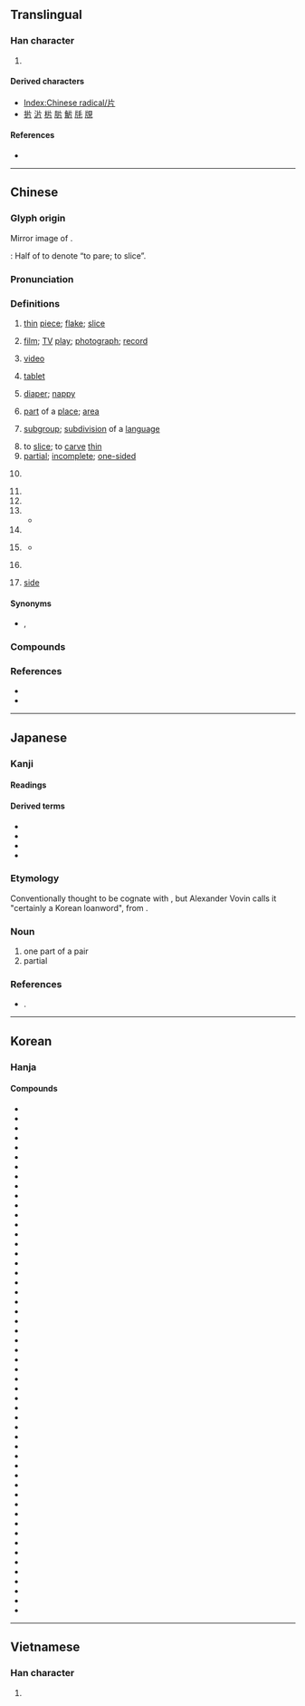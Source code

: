 {{character info}}
{{character info|⽚}}
==Translingual==
{{stroke order|type=animate}}

===Han character===
{{Han char|rn=91|rad=片|as=00|sn=4|four=22027|canj=LLML,LLMN|ids=⿰丿⿱丄𠃍}}

# {{mul-kangxi radical-def}}

====Derived characters====
* [[Index:Chinese radical/片]]
* [[扸]] [[沜]] [[㭊]] [[䏒]] [[魸]] [[㲏]] [[覑]]

====References====
* {{Han ref|kx=0692.360|dkj=19813|dj=1105.250|hdz=32014.010|uh=7247|ud=29255|bh=A4F9|bd=42233}}

----

==Chinese==
{{zh-forms}}

===Glyph origin===
{{Han etym}}
Mirror image of {{och-l|爿|id=1|piece}}.

''{{w|Shuowen}}'': Half of {{zh-l|*木|wood; tree}} to denote “to pare; to slice”.

===Pronunciation===
{{zh-pron
|m=piàn,piān,1nb=standard in Mainland and Taiwan,2nb=standard in Mainland,2nc=variant in Taiwan,er=y,2er=y
|m_note=piān - colloquial variant used in the sense “thin piece”, especially an electronic item, such as films, photographs, discs
|m-s=pian3
|c=pin3,pin3-2
|c-t=pen1,pen1*
|g=pien3
|h=pfs=phién/phien;gd=piên3
|j=pie2
|mb=pi̿ng
|md=piéng
|mn=phìⁿ/phiàn
|mn_note=phìⁿ - vernacular; phiàn - literary
|mn-t=piang3/piêng3/pin3
|mn-t_note=piang3/piêng3 - literary (piêng3 - Chaozhou); pin3 - vernacular
|w=2phi
|x=pienn4
|mc=y
|oc=y
|ma=y
|cat=n,a,v,cls
}}

===Definitions===
{{zh-hanzi}}

# [[thin]] [[piece]]; [[flake]]; [[slice]]
#: {{zh-x|片子{zi}|flake, small piece}}
# [[film]]; [[TV]] [[play]]; [[photograph]]; [[record]]
#: {{zh-x|影片|film, movie}}
#: {{zh-x|片{piān}子{zi}|film, movie, film reel}}
# {{lb|zh|Cantonese}} [[video]] {{zh-mw|c:條}}
# {{lb|zh|medicine}} [[tablet]]
# {{lb|zh|dialectal}} [[diaper]]; [[nappy]] {{zh-mw|c:條}}
#: {{zh-x|幫 BB 換 片{pin3-2}|to change '''diapers''' for the baby|C}}
#: {{zh-x|纜 片{pin3-2}|to wear a '''diaper'''|C}}
# [[part]] of a [[place]]; [[area]]
# {{lb|zh|linguistics}} [[subgroup]]; [[subdivision]] of a [[language]]
#: {{zh-x|廣府 片|Guangfu '''subgroup''' (of Yue Chinese)|C}}
# to [[slice]]; to [[carve]] [[thin]]
# [[partial]]; [[incomplete]]; [[one-sided]]
#: {{zh-x|片面|unilateral, one-sided}}
# {{zh-classifier|[[slice]]s}}
#: {{zh-x|一 片 麵包|a slice of bread}}
# {{zh-classifier|[[flat]] [[object]]s such as [[leaf|leaves]] and [[piece]]s of paper}}
# {{zh-classifier|small non[[spherical]] [[medicinal]] objects such as [[pill]]s, [[tablet]]s}}
# {{zh-classifier|[[tract]]s of [[land]] and [[area]]s of [[water]]}}
#* {{zh-x|望 著 海 一 片　滿懷 倦　無淚 也 無言|Gazing at the sea, tired, without tears or words|C-LIT|ref='''1984''', {{w2|zh|梅艷芳}}, {{w2|zh|似水流年 (歌曲)|似水流年}}}}
# {{zh-classifier|[[CD]]s, [[movie]]s and [[DVD]]s}}
# {{lb|zh|used with numeral {{zh-l|*一}}}} {{zh-classifier|[[scenario]]s, [[scene]]s, [[feeling]]s, [[atmosphere]]s, [[sound]]s, [[cloud]]s}}
#* {{zh-x|為何 我 心 一片 空虛|Why is my heart a '''tract''' of emptiness?|C-LIT|ref='''1983''', {{w2|zh|陳百強}}, {{w2|zh|偏偏喜歡你 (專輯)|偏偏喜歡你}}}}
# {{lb|zh|Teochew}} {{zh-classifier|[[door]]s and [[window]]s}}
# {{lb|zh|Hakka|Teochew}} [[side]]
#: {{zh-x|東片|tr=dang1 '''pin3'''|east; east '''side'''|MN-T}}
#: {{zh-x|許片|tr=he2 '''pin3'''|there; that '''side'''|MN-T}}

====Synonyms====
{{zh-dial|視頻}}
{{zh-dial|尿布}}
{{zh-dial|扇}}
* {{sense|disc}} {{zh-l|碟}}, {{zh-l|碟片}}

===Compounds===
{{zh-der|一片苦心|亮片|一片聲|娛樂片|乾篾片|彩色片|一片冰心|吃瓦片兒|古裝片|喜劇片|大陸片|保險刀片|乾片|一片汪洋|彈片|咭片|上片|名片|一片石|來令片|一片至誠|一鱗片甲|功夫片|一片痴心|一片婆心|三級片|卡片|切片檢查|土篾片|劇情影片|像片|影片|彩色正片|半日片刻|底片|一片|幻燈片|倒片|布面相片|卡片軟體|一片赤心|圖片|崑山片玉|尿片|寸善片長|寫實片|回片|喉片|安全刀片|卡片碼|動作片|冰片|丫頭片子|一片丹心|一片真心|吉光片羽|刀片|國片|動畫片|商業影片|唱片|京片子|一片散沙|一片宮商|卡片目錄|切片|兩片罐|亂言片楮|片兒湯|港片|歌舞片|片斷|生魚片|片鱗半爪|晶片|玉蘭片|畫片兒|數位唱片|抹片|片言一字|斷片|片接寸附|木偶影片|根椽片瓦|梨花片|拉洋片|批頭竹片|短片|片言折獄|片頭|投影片|片麻岩|火鏈片|片假名|洋芋片|片名|片岩|片言立決|接片|正片|片甲無存|片刻|拉大片|相片光碟|戰爭片|磁片|片霎|片許|碟影片|故事片|照片|片楮|瓦片|片瓦根椽|磁碟片|碟片|拓片|矽晶片|相片|片場|拉片兒湯|片甲不留|打成一片|片刻不離|片商|捲煙畫片|明信片|片柳子|片鱗碎甲|片面|片長末技|片長|片語隻辭|片語|片言隻字|片言|片紙隻字|片石千鈞|片甲不存|片瓦無存|片晌|片時|片子|片善|片口張舌|片兒湯話|片兒|片長薄技|灌唱片|病理切片|片甲不回|片語隻字|木片|片言隻語|數字唱片|片雲遮頂|片段|片善小才|消炎片|爛片|燕麥片|毛片|片刻不停|片心|拍片|電視影片|花片|萼片|茫茫一片|隻字片言|製片|預告片|賀年片|立體影片|薄片子嘴|篾片|西片|阿片|薄片子|郵片|鈣片|負片|膠片|雅片鬼|藥片|鏡片|系列片|膠片書籍|雷射唱片|西部片|篾片相公|隻字片語|默片|黑白影片|麥片|鴉片|魚片|電子卡片|高調照片|錦片|簧片|雅片|首輪片|跑片|飲片|附片|薄片|鐵片大鼓|類比唱片|裂片生殖|翻版片|音樂片|鱗片|軟片|雲片糕|雪片|葉片|錦片前程|開片|鐵片|錄像片|鋼片琴|試片|紀錄片|蘇州片|裂片|香片|紙尿片|紙片|哨片|片皮鴨|蝦片|鹹片|隻言片語|激光唱片|鐳射唱片}}

===References===
* {{R:yue:Hanzi}}
* {{thcwd|1225}}

{{zh-cat|Beginning}}

----

==Japanese==

===Kanji===
{{ja-kanji|grade=6|rs=片00}}

====Readings====
{{ja-readings
|goon=へん
|kanon=へん
|kun=かた-, ひら-
}}

====Derived terms====
* {{ja-r|刀|かたな}}
* {{ja-r|片%仮名|かた%かな}}
* {{ja-r|片%道|かた%みち}}
* {{ja-r|片%思い|かた%おもい}}

===Etymology===
Conventionally thought to be cognate with {{m|ja|方|tr=kata}}, but Alexander Vovin calls it "certainly a Korean loanword", from {{bor|ja|oko|一等|tr=*HAton|t=one}}.

===Noun===
{{ja-noun|かた}}

# one part of a pair
# partial

===References===
* {{cite-book|author=Alexander Vovin|authorlink=Alexander Vovin|title=Koreo-Japonica: A Re-evaluation of a Genetic Origin|publisher=University of Hawaii Press|year=2010|isbn=978-0-8248-3278-0}}.

----

==Korean==

===Hanja===
{{ko-hanja|조각|편}}

====Compounds====
{{der-top3|Compounds}}
* {{ko-l|아편|阿片}}
* {{ko-l|일편단심|一片丹心}}
* {{ko-l|편각|片刻}}
* {{ko-l|편육|片肉}}
* {{ko-l|편지|片紙}}
* {{ko-l|편저|片楮}}
* {{ko-l|파편|破片}}
* {{ko-l|화편|花片}}
* {{ko-l|편도|片道}}
* {{ko-l|편시|片時}}
* {{ko-l|빙편|氷片}}
* {{ko-l|편련|片戀}}
* {{ko-l|단편|斷片}}
* {{ko-l|편리|片理}}
* {{ko-l|파편폭탄|破片爆彈)}}
* {{ko-l|박편|薄片}}
* {{ko-l|가편|歌片}}
* {{ko-l|과편|過片}}
* {{ko-l|명편|名片}}
* {{ko-l|목편|木片}}
* {{ko-l|와편|瓦片}}
* {{ko-l|석편|石片}}
* {{ko-l|편편금|片片金}}
* {{ko-l|편무|片務}}
* {{ko-l|편마암|片麻巖}}
* {{ko-l|설편|雪片}}
* {{ko-l|엽편|葉片}}
* {{ko-l|철편|鐵片}}
* {{ko-l|편편|片片}}
* {{ko-l|편리|片利}}
* {{ko-l|금속편|金屬片}}
* {{ko-l|강편|鋼片}}
* {{ko-l|은편|銀片}}
* {{ko-l|녹편|錄片}}
* {{ko-l|동편|銅片}}
* {{ko-l|기편|器片}}
* {{ko-l|우편|羽片}}
* {{ko-l|잔편|殘片}}
* {{ko-l|편정|片釘}}
* {{ko-l|골편|骨片}}
* {{ko-l|세편|細片}}
* {{ko-l|양편|陽片}}
* {{ko-l|일편|一片}}
* {{ko-l|음편|陰片}}
* {{ko-l|편문|片聞}}
* {{ko-l|편수|片手}}
* {{ko-l|편심|片心}}
* {{ko-l|편언|片言}}
* {{ko-l|편족|片足}}
* {{ko-l|편뇌|片腦}}
* {{ko-l|편고|片孤}}
* {{ko-l|편영|片影}}
* {{ko-l|편간|片簡}}
{{der-bottom}}

----

==Vietnamese==

===Han character===
{{vi-readings|reading=phiến, phiện|rs=片00}}

# {{rfdef|vi|sort=片00}}

[[Category:CJKV radicals| ]]